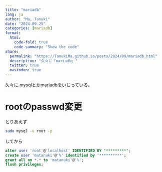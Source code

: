 ```yaml
---
title: "mariadb"
lang: ja
author: "Ma, Tanuki"
date: "2024-09-25"
categories: [mariadb]
format:
  html:
    code-fold: true
    code-summary: "Show the code"
share:
  permalink: "https://TanukiMa.github.io/posts/2024/09/mariadb.html"
  description: "久々に「mariadb」"
  twitter: true
  mastodon: true
---
```

久々に mysqlとかmariadbをいじっている。

# rootのpasswd変更

とりあえず
```bash
sudo mysql -u root -p
```

してから

```SQL
alter user 'root'@'localhost' IDENTIFIED BY "*********";
create user 'matanuki'@'%' identified by '**********';
grant all on *.* to 'matanuki'@'%';
flush privileges;
```

